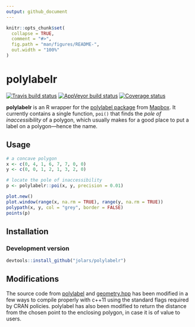 ```yaml
---
output: github_document
---
```


<!-- README.md is generated from README.Rmd. Please edit that file -->

```r
knitr::opts_chunk$set(
  collapse = TRUE,
  comment = "#>",
  fig.path = "man/figures/README-",
  out.width = "100%"
)
```
# polylabelr

[![Travis build status](https://travis-ci.org/jolars/polylabelr.svg?branch=master)](https://travis-ci.org/jolars/polylabelr)
[![AppVeyor build status](https://ci.appveyor.com/api/projects/status/github/jolars/polylabelr?branch=master&svg=true)](https://ci.appveyor.com/project/jolars/polylabelr)
[![Coverage status](https://codecov.io/gh/jolars/polylabelr/branch/master/graph/badge.svg)](https://codecov.io/github/jolars/polylabelr?branch=master)

**polylabelr** is an R wrapper for the 
[polylabel package](https://github.com/mapbox/polylabel)
from [Mapbox](https://www.mapbox.com/). It currently contains a single function,
`poi()` that finds the *pole of inaccessibility* of a polygon, which usually
makes for a good place to put a label on a polygon---hence the name.

## Usage

```r
# a concave polygon
x <- c(0, 4, 1, 6, 7, 7, 0, 0)
y <- c(0, 0, 1, 2, 1, 3, 2, 0)

# locate the pole of inaccessibility
p <- polylabelr::poi(x, y, precision = 0.01)

plot.new()
plot.window(range(x, na.rm = TRUE), range(y, na.rm = TRUE))
polypath(x, y, col = "grey", border = FALSE)
points(p)
```

## Installation

### Development version

```r
devtools::install_github("jolars/polylabelr")
```

## Modifications

The source code from [polylabel](https://github.com/mapbox/polylabel)
and [geometry.hpp](https://github.com/mapbox/geometry.hpp/) has been
modified in a few ways to compile properly with c++11 using the
standard flags required by CRAN policies. polylabel has also
been modified to return the distance from the chosen point to the
enclosing polygon, in case it is of value to users.
